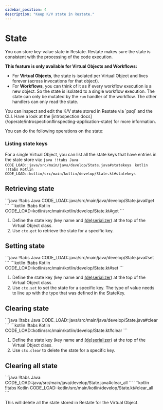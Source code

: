 ```yaml
---
sidebar_position: 4
description: "Keep K/V state in Restate."
---
```



# State
You can store key-value state in Restate.
Restate makes sure the state is consistent with the processing of the code execution.

**This feature is only available for Virtual Objects and Workflows:**
- For **Virtual Objects**, the state is isolated per Virtual Object and lives forever (across invocations for that object).
- For **Workflows**, you can think of it as if every workflow execution is a new object. So the state is isolated to a single workflow execution.
The state can only be mutated by the `run` handler of the workflow. The other handlers can only read the state.

<Admonition type="info" title="Command-line introspection">
You can inspect and edit the K/V state stored in Restate via `psql` and the CLI.
Have a look at the [introspection docs](/operate/introspection#inspecting-application-state) for more information.
</Admonition>

You can do the following operations on the state:

### Listing state keys
For a single Virtual Object, you can list all the state keys that have entries in the state store via:
<CodeWithTabs groupId="sdk">
    ```java !!tabs Java
    CODE_LOAD::java/src/main/java/develop/State.java#statekeys
    ```
    ```kotlin !!tabs Kotlin
    CODE_LOAD::kotlin/src/main/kotlin/develop/State.kt#statekeys
    ```
</CodeWithTabs>

## Retrieving state
<CodeWithTabs groupId="sdk">
    ```java !!tabs Java
    CODE_LOAD::java/src/main/java/develop/State.java#get
    ```
    ```kotlin !!tabs Kotlin
    CODE_LOAD::kotlin/src/main/kotlin/develop/State.kt#get
    ```
</CodeWithTabs>

1. Define the state key (key name and [(de)serializer](/develop/java/serialization)) at the top of the Virtual Object class.
2. Use `ctx.get` to retrieve the state for a specific key.

## Setting state
<CodeWithTabs groupId="sdk">
    ```java !!tabs Java
    CODE_LOAD::java/src/main/java/develop/State.java#set
    ```
    ```kotlin !!tabs Kotlin
    CODE_LOAD::kotlin/src/main/kotlin/develop/State.kt#set
    ```
</CodeWithTabs>

1. Define the state key (key name and [(de)serializer](/develop/java/serialization)) at the top of the Virtual Object class.
2. Use `ctx.set` to set the state for a specific key. The type of value needs to line up with the type that was defined in the StateKey.

## Clearing state

<CodeWithTabs groupId="sdk">
    ```java !!tabs Java
    CODE_LOAD::java/src/main/java/develop/State.java#clear
    ```
    ```kotlin !!tabs Kotlin
    CODE_LOAD::kotlin/src/main/kotlin/develop/State.kt#clear
    ```
</CodeWithTabs>

1. Define the state key (key name and [(de)serializer](/develop/java/serialization)) at the top of the Virtual Object class.
2. Use `ctx.clear` to delete the state for a specific key.

## Clearing all state
<CodeWithTabs groupId="sdk">
    ```java !!tabs Java
    CODE_LOAD::java/src/main/java/develop/State.java#clear_all
    ```
    ```kotlin !!tabs Kotlin
    CODE_LOAD::kotlin/src/main/kotlin/develop/State.kt#clear_all
    ```
</CodeWithTabs>

This will delete all the state stored in Restate for the Virtual Object.